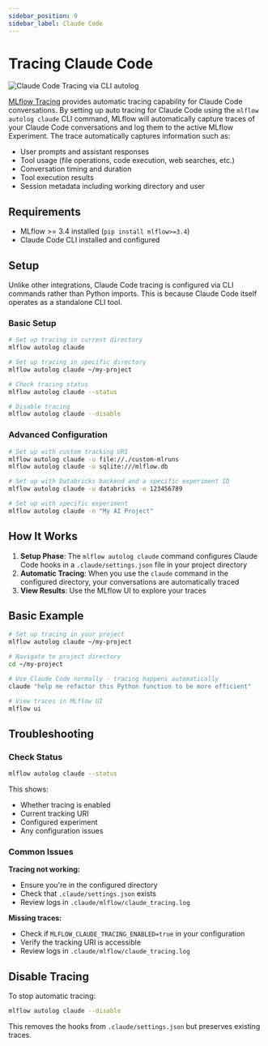 ```yaml
---
sidebar_position: 9
sidebar_label: Claude Code
---
```



# Tracing Claude Code

![Claude Code Tracing via CLI autolog](/images/llms/anthropic/claude-code-tracing.png)

[MLflow Tracing](/genai/tracing) provides automatic tracing capability for Claude Code conversations. By setting up auto tracing for Claude Code using the `mlflow autolog claude` CLI command, MLflow will automatically capture traces of your Claude Code conversations and log them to the active MLflow Experiment. The trace automatically captures information such as:

- User prompts and assistant responses
- Tool usage (file operations, code execution, web searches, etc.)
- Conversation timing and duration
- Tool execution results
- Session metadata including working directory and user

## Requirements

- MLflow >= 3.4 installed (`pip install mlflow>=3.4`)
- Claude Code CLI installed and configured

## Setup

Unlike other integrations, Claude Code tracing is configured via CLI commands rather than Python imports. This is because Claude Code itself operates as a standalone CLI tool.

### Basic Setup

```bash
# Set up tracing in current directory
mlflow autolog claude

# Set up tracing in specific directory
mlflow autolog claude ~/my-project

# Check tracing status
mlflow autolog claude --status

# Disable tracing
mlflow autolog claude --disable
```

### Advanced Configuration

```bash
# Set up with custom tracking URI
mlflow autolog claude -u file://./custom-mlruns
mlflow autolog claude -u sqlite:///mlflow.db

# Set up with Databricks backend and a specific experiment ID
mlflow autolog claude -u databricks -e 123456789

# Set up with specific experiment
mlflow autolog claude -n "My AI Project"
```

## How It Works

1. **Setup Phase**: The `mlflow autolog claude` command configures Claude Code hooks in a `.claude/settings.json` file in your project directory
2. **Automatic Tracing**: When you use the `claude` command in the configured directory, your conversations are automatically traced
3. **View Results**: Use the MLflow UI to explore your traces

## Basic Example

```bash
# Set up tracing in your project
mlflow autolog claude ~/my-project

# Navigate to project directory
cd ~/my-project

# Use Claude Code normally - tracing happens automatically
claude "help me refactor this Python function to be more efficient"

# View traces in MLflow UI
mlflow ui
```

## Troubleshooting

### Check Status

```bash
mlflow autolog claude --status
```

This shows:

- Whether tracing is enabled
- Current tracking URI
- Configured experiment
- Any configuration issues

### Common Issues

**Tracing not working:**

- Ensure you're in the configured directory
- Check that `.claude/settings.json` exists
- Review logs in `.claude/mlflow/claude_tracing.log`

**Missing traces:**

- Check if `MLFLOW_CLAUDE_TRACING_ENABLED=true` in your configuration
- Verify the tracking URI is accessible
- Review logs in `.claude/mlflow/claude_tracing.log`

## Disable Tracing

To stop automatic tracing:

```bash
mlflow autolog claude --disable
```

This removes the hooks from `.claude/settings.json` but preserves existing traces.
